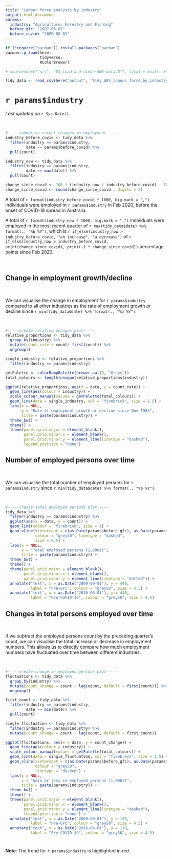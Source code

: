 ---
title: "Labour force analysis by industry"
output: html_document 
params: 
  industry: "Agriculture, Forestry and Fishing"   
  before_gfc: "2007-05-01"
  before_covid: "2020-02-01"
---

```{r setup, include = FALSE}
if (!require("pacman")) install.packages("pacman")
pacman::p_load(here,  
               tidyverse,
               RColorBrewer)  

# source(here("src", "01_load-and-clean-ABS-data.R"), local = knitr::knit_global())  

tidy_data <- read_csv(here("output", "tidy_ABS_labour_force_by_industry_table_4.csv"))  
```


# `r params$industry` {.tabset}

*Last updated on `r Sys.Date()`.*    

<br>  

```{r, echo = FALSE}
#-----summarise recent changes in employment------  
industry_before_covid <- tidy_data %>%
  filter(industry == params$industry,
         date == params$before_covid) %>%
  pull(count)  

industry_now <- tidy_data %>%
  filter(industry == params$industry,
         date == max(date)) %>%
  pull(count)   

change_since_covid <- 100 * (industry_now / industry_before_covid) - 100 
change_since_covid <- round(change_since_covid , digits = 2)
```

A total of `r format(industry_before_covid * 1000, big.mark = ",")` individuals were employed in `r params$industry` in Feb 2020, before the onset of COVID-19 spread in Australia.        

A total of `r format(industry_now * 1000, big.mark = ",")` individuals were employed in the most recent quarter of `r max(tidy_data$date) %>% format(., "%b %Y")`, which is `r if_else(industry_now > industry_before_covid, "an increase", "a decrease")` of `r if_else(industry_now > industry_before_covid, print(change_since_covid), print(-1 * change_since_covid))` percentage points since Feb 2020.       

<br>  


## Change in employment growth/decline        

<br>  

We can visualise the change in employment for `r params$industry` compared to all other industries as the rate of employment growth or decline since `r min(tidy_data$date) %>% format(., "%b %Y")`.   

<br>  

```{r, echo = FALSE} 
#-----create relative changes plot-----
relative_proportions <- tidy_data %>%
  group_by(industry) %>%
  mutate(count_rate = count/ first(count)) %>%
  ungroup() 

single_industry <- relative_proportions %>%
  filter(industry == params$industry)

getPalette <- colorRampPalette(brewer.pal(9, "Greys"))
total_colours <- length(unique(relative_proportions$industry))

ggplot(relative_proportions, aes(x = date, y = count_rate)) +
  geom_line(aes(colour = industry)) +
  scale_colour_manual(values = getPalette(total_colours)) +  
  geom_line(data = single_industry, col = "firebrick", size = 1.5) + 
  labs(x = NULL,
       y = "Rate of employment growth or decline since Nov 1984",
       title = paste(params$industry)) +
  theme_bw() +
  theme() +
  theme(panel.grid.major = element_blank(),
        panel.grid.minor.x = element_blank(),
        panel.grid.minor.y = element_line(linetype = "dashed"),
        legend.position = "none")
```


## Number of employed persons over time       

<br>  

We can visualise the total number of employed persons for `r params$industry` since `r min(tidy_data$date) %>% format(., "%b %Y")`.      

<br>  

```{r, echo = FALSE}
#-----create total employed persons plot-----  
tidy_data %>%
  filter(industry == params$industry) %>%
  ggplot(aes(x = date, y = count)) +
  geom_line(colour = "firebrick", size = 1) +
  geom_vline(xintercept = c(as.Date(params$before_gfc), as.Date(params$before_covid)),
             colour = "grey50", linetype = "dashed", 
             size = 0.5) +
  labs(x = NULL,
       y = "Total employed persons (1,000s)",
       title = paste(params$industry)) + 
  theme_bw() + 
  theme() + 
  theme(panel.grid.major = element_blank(),
        panel.grid.minor.x = element_blank(),
        panel.grid.minor.y = element_line(linetype = "dotted")) +
  annotate("text", x = as.Date("2009-09-01"), y = 440,
           label = "Pre-GFC", colour = "grey50", size = 4.5) +   
  annotate("text", x = as.Date("2016-06-01"), y = 440,
           label = "Pre-COVID-19", colour = "grey50", size = 4.5)   
```


## Changes in total persons employed over time    

<br> 

If we subtract the employed persons count by the preceding quarter's count, we can visualise the total increase or decrease in employment numbers. This allows us to directly compare how much employment numbers have fluctuated over time between different industries.       

<br>  

```{r, echo = FALSE}
#-----create change in employed persons plot-----  
fluctuations <- tidy_data %>%
  group_by(industry) %>%  
  mutate(count_change = count - lag(count, default = first(count))) %>%
  ungroup() 

first_count <- tidy_data %>%
  filter(industry == params$industry,
         date == min(date)) %>%
  pull(count)

single_fluctuation <- tidy_data %>%
  filter(industry == params$industry) %>%
  mutate(count_change = count - lag(count, default = first_count))

ggplot(fluctuations, aes(x = date, y = count_change)) +
  geom_line(aes(colour = industry)) +
  scale_colour_manual(values = getPalette(total_colours)) +  
  geom_line(data = single_fluctuation, col = "firebrick", size = 1.5) + 
  geom_vline(xintercept = c(as.Date(params$before_gfc), as.Date(params$before_covid)),
             colour = "grey50",
             linetype = "dashed") +
  labs(x = NULL,
       y = "Gain or loss in employed persons (1,000s)",  
       title = paste(params$industry)) + 
  theme_bw() + 
  theme() + 
  theme(panel.grid.major = element_blank(),
        panel.grid.minor.x = element_blank(),
        panel.grid.minor.y = element_line(linetype = "dashed"),
        legend.position = "none") +
  annotate("text", x = as.Date("2009-09-01"), y = 130,
           label = "Pre-GFC", colour = "grey50", size = 4.5) +   
  annotate("text", x = as.Date("2016-06-01"), y = 130,
           label = "Pre-COVID-19", colour = "grey50", size = 4.5)  
```


# {-}  

**Note**: The trend for `r params$industry` is highlighted in red.   